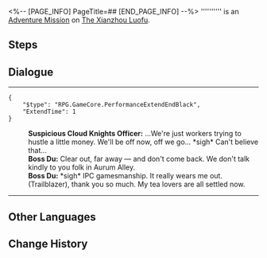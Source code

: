 <%-- [PAGE_INFO]
PageTitle=##
[END_PAGE_INFO] --%>
{{Stub|Dialogue.}}
{{Mission Infobox
|id            = 8003261
|title         = 
|image         = <!--Mission .png-->
|type          = Adventure
|event_name    = 
|chapter       = 
|requirements  = [[Adventure Mission]] ''[[Dock Operations (III)]]'' completed
|summary       = <!--official mission summary from Fate's Atlas-->
|characters    = Boss Du; Suspicious Cloud Knights Officer; Trailblazer
|startLocation = [[The Xianzhou Luofu]] - [[Aurum Alley]]
|world         = The Xianzhou Luofu
|area          = Aurum Alley
|prev          = Dock Operations (III)
|next          = Merchant Event: Longevity Hall
|rewards       = Prosperity Certificate*2
}}
'''''''''' is an [[Adventure Mission]] on [[The Xianzhou Luofu]].

==Steps==


<!--
==Gameplay Notes==

--><!--
==Trial Character==

-->
==Dialogue==
{{Stub Dialogue}}
----
<pre>{
	"$type": "RPG.GameCore.PerformanceExtendEndBlack",
	"ExtendTime": 1
}</pre>
:'''Suspicious Cloud Knights Officer:''' ...We're just workers trying to hustle a little money. We'll be off now, off we go... *sigh* Can't believe that...
:'''Boss Du:''' Clear out, far away &mdash; and don't come back. We don't talk kindly to you folk in Aurum Alley.
:'''Boss Du:''' *sigh* IPC gamesmanship. It really wears me out. (Trailblazer), thank you so much. My tea lovers are all settled now.
----
{{Dialogue End}}

==Other Languages==
{{Other Languages
|en   = 
|zhs  = 
|zht  = 
|ja   = 
|ko   = 
|es   = 
|fr   = 
|ru   = 
|th   = 
|vi   = 
|de   = 
|id   = 
|pt   = 
}}

==Change History==
{{Change History|1.3}}
